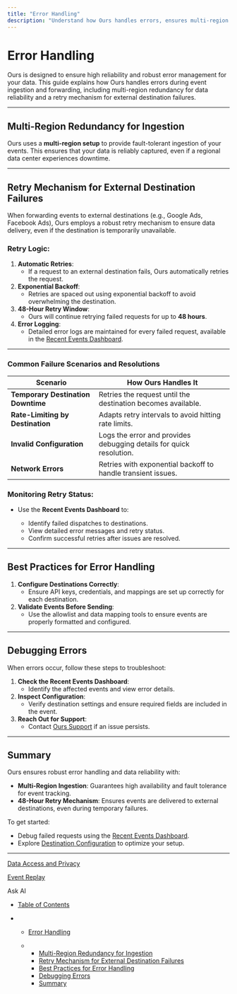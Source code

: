 ```yaml
---
title: "Error Handling"
description: "Understand how Ours handles errors, ensures multi-region data reliability, and retries failed requests to external destinations."
---
```


# Error Handling

Ours is designed to ensure high reliability and robust error management for your data. This guide explains how Ours handles errors during event ingestion and forwarding, including multi-region redundancy for data reliability and a retry mechanism for external destination failures.

***

## Multi-Region Redundancy for Ingestion

Ours uses a **multi-region setup** to provide fault-tolerant ingestion of your events. This ensures that your data is reliably captured, even if a regional data center experiences downtime.

***

## Retry Mechanism for External Destination Failures

When forwarding events to external destinations (e.g., Google Ads, Facebook Ads), Ours employs a robust retry mechanism to ensure data delivery, even if the destination is temporarily unavailable.

### Retry Logic:

1. **Automatic Retries**:
   * If a request to an external destination fails, Ours automatically retries the request.
2. **Exponential Backoff**:
   * Retries are spaced out using exponential backoff to avoid overwhelming the destination.
3. **48-Hour Retry Window**:
   * Ours will continue retrying failed requests for up to **48 hours**.
4. **Error Logging**:
   * Detailed error logs are maintained for every failed request, available in the [Recent Events Dashboard](/docs/tracking-and-debugging-events).

***

### Common Failure Scenarios and Resolutions

| **Scenario**                       | **How Ours Handles It**                                             |
| ---------------------------------- | ------------------------------------------------------------------- |
| **Temporary Destination Downtime** | Retries the request until the destination becomes available.        |
| **Rate-Limiting by Destination**   | Adapts retry intervals to avoid hitting rate limits.                |
| **Invalid Configuration**          | Logs the error and provides debugging details for quick resolution. |
| **Network Errors**                 | Retries with exponential backoff to handle transient issues.        |

### Monitoring Retry Status:

* Use the **Recent Events Dashboard** to:

  * Identify failed dispatches to destinations.
  * View detailed error messages and retry status.
  * Confirm successful retries after issues are resolved.

***

## Best Practices for Error Handling

1. **Configure Destinations Correctly**:
   * Ensure API keys, credentials, and mappings are set up correctly for each destination.
2. **Validate Events Before Sending**:
   * Use the allowlist and data mapping tools to ensure events are properly formatted and configured.

***

## Debugging Errors

When errors occur, follow these steps to troubleshoot:

1. **Check the Recent Events Dashboard**:
   * Identify the affected events and view error details.
2. **Inspect Configuration**:
   * Verify destination settings and ensure required fields are included in the event.
3. **Reach Out for Support**:
   * Contact [Ours Support](/cdn-cgi/l/email-protection#02717772726d7076426d77707172706b7463617b2c616d6f) if an issue persists.

***

## Summary

Ours ensures robust error handling and data reliability with:

* **Multi-Region Ingestion**: Guarantees high availability and fault tolerance for event tracking.
* **48-Hour Retry Mechanism**: Ensures events are delivered to external destinations, even during temporary failures.

To get started:

* Debug failed requests using the [Recent Events Dashboard](/docs/tracking-and-debugging-events).
* Explore [Destination Configuration](/docs/destination-overview) to optimize your setup.

***

[Data Access and Privacy](/docs/data-access-and-privacy)

[Event Replay](/docs/event-replay)

Ask AI

* [Table of Contents](#)

* * [Error Handling](#error-handling)

  * * [Multi-Region Redundancy for Ingestion](#multi-region-redundancy-for-ingestion)
    * [Retry Mechanism for External Destination Failures](#retry-mechanism-for-external-destination-failures)
    * [Best Practices for Error Handling](#best-practices-for-error-handling)
    * [Debugging Errors](#debugging-errors)
    * [Summary](#summary)
